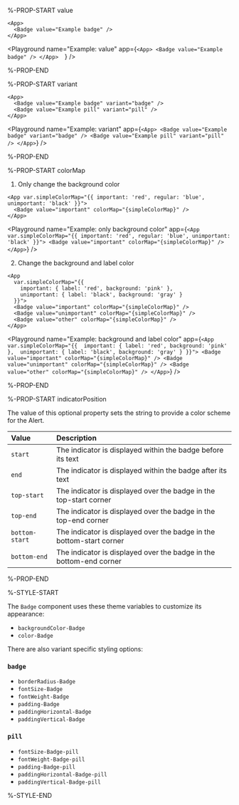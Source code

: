 %-PROP-START value

```ueml copy
<App>
  <Badge value="Example badge" />
</App>  
```

<Playground 
  name="Example: value" 
  app={`
    <App>
      <Badge value="Example badge" />
    </App>  
  `} />

%-PROP-END

%-PROP-START variant

```ueml copy
<App>
  <Badge value="Example badge" variant="badge" />
  <Badge value="Example pill" variant="pill" />
</App>
```

<Playground
  name="Example: variant"
  app={`
  <App>
    <Badge value="Example badge" variant="badge" />
    <Badge value="Example pill" variant="pill" />
  </App>
  `}
/>

%-PROP-END

%-PROP-START colorMap

1. Only change the background color

```ueml copy {2}
<App var.simpleColorMap="{{ important: 'red', regular: 'blue', unimportant: 'black' }}">
  <Badge value="important" colorMap="{simpleColorMap}" />
</App>
```

<Playground
  name="Example: only background color"
  app={`
    <App var.simpleColorMap="{{ important: 'red', regular: 'blue', unimportant: 'black' }}">
      <Badge value="important" colorMap="{simpleColorMap}" />
    </App>
`}
/>

2. Change the background and label color

```ueml copy {2-5}
<App 
  var.simpleColorMap="{{ 
    important: { label: 'red', background: 'pink' }, 
    unimportant: { label: 'black', background: 'gray' }
  }}">
  <Badge value="important" colorMap="{simpleColorMap}" />
  <Badge value="unimportant" colorMap="{simpleColorMap}" />
  <Badge value="other" colorMap="{simpleColorMap}" />
</App>
```

<Playground
  name="Example: background and label color"
  app={`
  <App 
    var.simpleColorMap="{{ 
      important: { label: 'red', background: 'pink' }, 
      unimportant: { label: 'black', background: 'gray' }
    }}">
    <Badge value="important" colorMap="{simpleColorMap}" />
    <Badge value="unimportant" colorMap="{simpleColorMap}" />
    <Badge value="other" colorMap="{simpleColorMap}" />
  </App>
  `}
/>

%-PROP-END

%-PROP-START indicatorPosition

The value of this optional property sets the string to provide a color scheme for the Alert.

| Value          | Description                                                          |
| :------------- | :------------------------------------------------------------------- |
| `start`        | The indicator is displayed within the badge before its text          |
| `end`          | The indicator is displayed within the badge after its text           |
| `top-start`    | The indicator is displayed over the badge in the top-start corner    |
| `top-end`      | The indicator is displayed over the badge in the top-end corner      |
| `bottom-start` | The indicator is displayed over the badge in the bottom-start corner |
| `bottom-end`   | The indicator is displayed over the badge in the bottom-end corner   |

%-PROP-END

%-STYLE-START

The `Badge` component uses these theme variables to customize its appearance:

- `backgroundColor-Badge`
- `color-Badge`

There are also variant specific styling options:

### `badge`

- `borderRadius-Badge`
- `fontSize-Badge`
- `fontWeight-Badge`
- `padding-Badge`
- `paddingHorizontal-Badge`
- `paddingVertical-Badge`

### `pill`

- `fontSize-Badge-pill`
- `fontWeight-Badge-pill`
- `padding-Badge-pill`
- `paddingHorizontal-Badge-pill`
- `paddingVertical-Badge-pill`

%-STYLE-END
